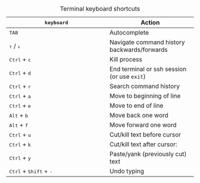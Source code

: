 +---------------------------------------------------+---------------------------------------------+
| <kbd>keyboard</kbd>                               | Action                                      |
+===================================================+=============================================+
| <kbd>TAB</kbd>                                    | Autocomplete                                |
+---------------------------------------------------+---------------------------------------------+
| <kbd>↑</kbd> / <kbd>↓</kbd>                       | Navigate command history backwards/forwards |
+---------------------------------------------------+---------------------------------------------+
| <kbd>Ctrl</kbd> + <kbd>c</kbd>                    | Kill process                                |
+---------------------------------------------------+---------------------------------------------+
| <kbd>Ctrl</kbd> + <kbd>d</kbd>                    | End terminal or ssh session (or use `exit`) |
+---------------------------------------------------+---------------------------------------------+
| <kbd>Ctrl</kbd> + <kbd>r</kbd>                    | Search command history                      |
+---------------------------------------------------+---------------------------------------------+
| <kbd>Ctrl</kbd> + <kbd>a</kbd>                    | Move to beginning of line                   |
+---------------------------------------------------+---------------------------------------------+
| <kbd>Ctrl</kbd> + <kbd>e</kbd>                    | Move to end of line                         |
+---------------------------------------------------+---------------------------------------------+
| <kbd>Alt</kbd> + <kbd>b</kbd>                     | Move back one word                          |
+---------------------------------------------------+---------------------------------------------+
| <kbd>Alt</kbd> + <kbd>f</kbd>                     | Move forward one word                       |
+---------------------------------------------------+---------------------------------------------+
| <kbd>Ctrl</kbd> + <kbd>u</kbd>                    | Cut/kill text before cursor                 |
+---------------------------------------------------+---------------------------------------------+
| <kbd>Ctrl</kbd> + <kbd>k</kbd>                    | Cut/kill text after cursor:                 |
+---------------------------------------------------+---------------------------------------------+
| <kbd>Ctrl</kbd> + <kbd>y</kbd>                    | Paste/yank (previously cut) text            |
+---------------------------------------------------+---------------------------------------------+
| <kbd>Ctrl</kbd> + <kbd>Shift</kbd> + <kbd>-</kbd> | Undo typing                                 |
+---------------------------------------------------+---------------------------------------------+

: Terminal keyboard shortcuts